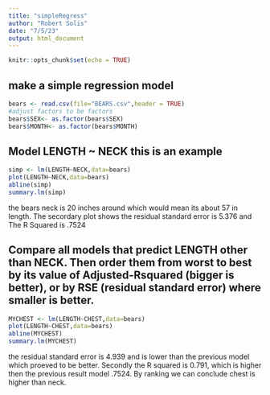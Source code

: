 ```yaml
---
title: "simpleRegress"
author: "Robert Solis"
date: "7/5/23"
output: html_document
---
```


```r
knitr::opts_chunk$set(echo = TRUE)
```

## make a simple regression model

```r
bears <- read.csv(file="BEARS.csv",header = TRUE)
#adjust factors to be factors
bears$SEX<- as.factor(bears$SEX)
bears$MONTH<- as.factor(bears$MONTH)
```

## Model LENGTH ~ NECK  this is an example  

```r
simp <- lm(LENGTH~NECK,data=bears)
plot(LENGTH~NECK,data=bears)
abline(simp)
summary.lm(simp)
```
the bears neck is 20 inches around which would mean its about 57 in length. The secordary plot shows the residual standard error is 5.376 and The R Squared is .7524


## Compare all models that predict LENGTH other than NECK. Then order them from worst to best by its value of Adjusted-Rsquared (bigger is better), or by RSE (residual standard error) where smaller is better. 

```r
MYCHEST <- lm(LENGTH~CHEST,data=bears)
plot(LENGTH~CHEST,data=bears)
abline(MYCHEST)
summary.lm(MYCHEST)
```
 the residual standard error is 4.939 and is lower than the previous model which proeved to be better. Secondly the R squared is 0.791, which is higher then the previous result model .7524. By ranking we can conclude chest is higher than neck.
 
 
